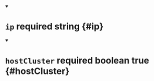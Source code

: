 


<details className="config-field" data-expandable="false" open>
<summary>

# `ip` <span className="config-field-required" data-required="true">required</span> <span className="config-field-type">string</span> <span className="config-field-default"></span> <span className="config-field-enum"></span> {#ip}



</summary>



</details>



<details className="config-field" data-expandable="false" open>
<summary>

# `hostCluster` <span className="config-field-required" data-required="false">required</span> <span className="config-field-type">boolean</span> <span className="config-field-default">true</span> <span className="config-field-enum"></span> {#hostCluster}



</summary>



</details>
